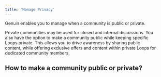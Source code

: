 ```yaml
---
title: 'Manage Privacy'
---
```


Genuin enables you to manage when a community is public or private. 

Private communities may be used for closed and internal discussions. 
You also have the option to make a community public while keeping specific Loops private. This allows you to drive awareness by sharing public content, while offering exclusive offers and content within private Loops for dedicated community members. 

## How to make a community public or private?
